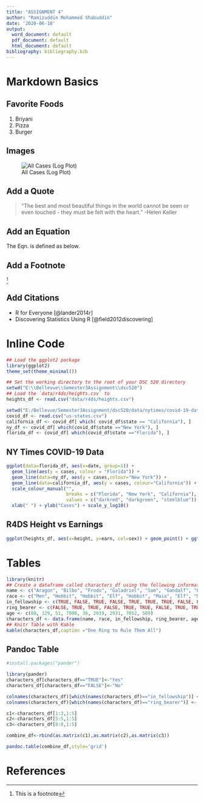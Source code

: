 ```yaml
---
title: "ASSIGNMENT 4"
author: "Ramizuddin Mohammed Shabuddin"
date: '2020-06-18'
output:
  word_document: default
  pdf_document: default
  html_document: default
bibliography: bibliography.bib
---
```


# Markdown Basics

## Favorite Foods
1. Briyani
2. Pizza
3. Burger

## Images
![All Cases (Log Plot)](E:/Bellevue/Semester3Assignment/dsc520/completed/assignment04/plots/10-all-cases-log.png)

## Add a Quote
> "The best and most beautiful things in the world cannot be seen or even touched - 
they must be felt with the heart." -Helen Keller


## Add an Equation
The Eqn. \ref{a_plus_b_square} is defined as below.

\begin{equation}
  (a+b)^2=a^2+b^2+2ab
  \label{a_plus_b_square}
\end{equation}

## Add a Footnote

^[This is a footnote]

## Add Citations
* R for Everyone [@lander2014r]
* Discovering Statistics Using R [@field2012discovering]

# Inline Code
```r
## Load the ggplot2 package
library(ggplot2)
theme_set(theme_minimal())

## Set the working directory to the root of your DSC 520 directory
setwd("E:\\Bellevue\\Semester3Assignment\\dsc520")
## Load the `data/r4ds/heights.csv` to
heights_df <- read.csv("data/r4ds/heights.csv")

setwd("E:/Bellevue/Semester3Assignment/dsc520/data/nytimes/covid-19-data/")
covid_df <- read.csv("us-states.csv")
california_df <- covid_df[ which( covid_df$state == "California"), ]
ny_df <- covid_df[ which(covid_df$state =="New York"), ]
florida_df <- covid_df[ which(covid_df$state =="Florida"), ]
```

## NY Times COVID-19 Data
```r
ggplot(data=florida_df, aes(x=date, group=1)) +
  geom_line(aes(y = cases, colour = "Florida")) +
  geom_line(data=ny_df, aes(y = cases,colour="New York")) +
  geom_line(data=california_df, aes(y = cases, colour="California")) +
  scale_colour_manual("",
                      breaks = c("Florida", "New York", "California"),
                      values = c("darkred", "darkgreen", "steelblue")) +
  xlab(" ") + ylab("Cases") + scale_y_log10()

```


## R4DS Height vs Earnings
```r
ggplot(heights_df, aes(x=height, y=earn, col=sex)) + geom_point() + ggtitle('Height vs. Earnings') + xlab('Height (Inches)') + ylab('Earnings (Dollars)')
```


# Tables
```r
library(knitr)
## Create a dataframe called characters_df using the following information from LOTR
name <- c("Aragon", "Bilbo", "Frodo", "Galadriel", "Sam", "Gandalf", "Legolas", "Sauron", "Gollum")
race <- c("Men", "Hobbit", "Hobbit", "Elf", "Hobbit", "Maia", "Elf", "Maia", "Hobbit")
in_fellowship <- c(TRUE, FALSE, TRUE, FALSE, TRUE, TRUE, TRUE, FALSE, FALSE)
ring_bearer <- c(FALSE, TRUE, TRUE, FALSE, TRUE, TRUE, FALSE, TRUE, TRUE)
age <- c(88, 129, 51, 7000, 36, 2019, 2931, 7052, 589)
characters_df <- data.frame(name, race, in_fellowship, ring_bearer, age)
## Knitr Table with Kable
kable(characters_df,caption ="One Ring to Rule Them All")

```

## Pandoc Table
```r

#install.packages("pander")

library(pander)
characters_df[characters_df=="TRUE"]<-"Yes"
characters_df[characters_df=="FALSE"]<-"No"  

colnames(characters_df)[which(names(characters_df)=="in_fellowship")] <- "In Fellowship?"
colnames(characters_df)[which(names(characters_df)=="ring_bearer")] <- "Is Ring Bearer?"

c1<-characters_df[1:3,1:5]
c2<-characters_df[5:5,1:5]
c3<-characters_df[8:8,1:5]

combine_df<-rbind(as.matrix(c1),as.matrix(c2),as.matrix(c3))

pandoc.table(combine_df,style='grid')


```


# References